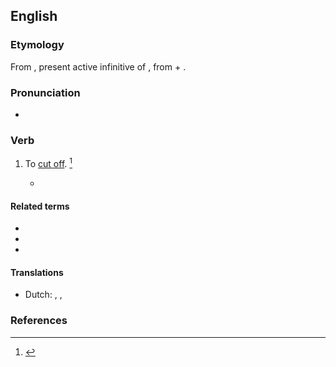 ==English==

===Etymology===
From {{etyl|la|en}} {{m|la|abscindere}}, present active infinitive of {{m|la|abscindō||cut off}}, from {{m|la|ab||from, away from}} + {{m|la|scindō||cut, rend}}.

===Pronunciation===
* {{a|US}} {{IPA|/əbˈsɪnd/|/æbˈsɪnd/|lang=en}}

===Verb===
{{en-verb}}

# {{lb|en|transitive|archaic}} To [[cut off]]. {{defdate|First attested in the early 17<sup>th</sup> century.}}<ref name=SOED>{{R:SOED5|page=8}}</ref>
#* {{quote-book|passage=Two syllables... '''abscinded''' from the rest.|author=Johnson}}

====Related terms====
* {{l|en|rescind}}
* {{l|en|abscission}}
* {{l|en|abscissa}}

====Translations====
{{trans-top|to cut off}}
* Dutch: {{t+|nl|afsnijden}}, {{t+|nl|doorsnijden}}, {{t+|nl|couperen}}
{{trans-mid}}
{{trans-bottom}}

===References===
<references/>